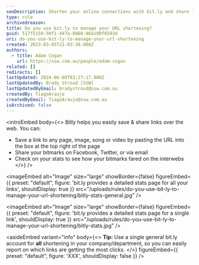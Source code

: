 ```yaml
---
seoDescription: Shorten your online connections with bit.ly and share links easily, tracking clicks and engagement.
type: rule
archivedreason:
title: Do you use bit.ly to manage your URL shortening?
guid: 517f5159-50f1-447a-8860-86a100f6593d
uri: do-you-use-bit-ly-to-manage-your-url-shortening
created: 2013-03-05T21:03:30.000Z
authors:
  - title: Adam Cogan
    url: https://ssw.com.au/people/adam-cogan
related: []
redirects: []
lastUpdated: 2024-06-08T03:27:17.000Z
lastUpdatedBy: Brady Stroud [SSW]
lastUpdatedByEmail: bradystroud@ssw.com.au
createdBy: TiagoAraujo
createdByEmail: TiagoAraujo@ssw.com.au
isArchived: false
---
```


<introEmbed
  body={<>
Bitly helps you easily save & share links over the web. You can:

- Save a link to any page, image, song or video by pasting the URL into the box at the top right of the page
- Share your bitmarks on Facebook, Twitter, or via email
- Check on your stats to see how your bitmarks fared on the interwebs
  </>}
/>

<imageEmbed
  alt="Image"
  size="large"
  showBorder={false}
  figureEmbed={{
    preset: "default",
    figure: 'bit.ly provides a detailed stats page for all your links',
    shouldDisplay: true
  }}
  src="/uploads/rules/do-you-use-bit-ly-to-manage-your-url-shortening/bitly-stats-general.jpg"
/>


<imageEmbed
  alt="Image"
  size="large"
  showBorder={false}
  figureEmbed={{
    preset: "default",
    figure: 'bit.ly provides a detailed stats page for a single link',
    shouldDisplay: true
  }}
  src="/uploads/rules/do-you-use-bit-ly-to-manage-your-url-shortening/bitly-stats.jpg"
/>

<asideEmbed
  variant="info"
  body={<>
    **Tip:** Use a single general bit.ly account for **all** shortening in your company/department, so you can easily report on which links are getting the most clicks.
  </>}
  figureEmbed={{
    preset: "default",
    figure: 'XXX',
    shouldDisplay: false
  }}
/>
